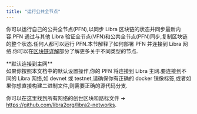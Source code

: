```yaml
---
title: "运行公共全节点"
---
```



你可以运行自己的公共全节点(PFN),以同步 Libra 区块链的状态并同步最新内容.PFN 通过与其他 Libra 验证全节点(VFN)和公共全节点(PFN)同步,复制区块链的整个状态.任何人都可以运行 PFN.本节解释了如何部署 PFN 并连接到 Libra 网络.你可以在[区块链详解](/zh/network/blockchain)部分了解更多关于不同类型的节点.

<Aside type="note">
  **默认连接到主网**<br />
  如果你按照本文档中的默认设置操作,你的 PFN 将连接到 Libra 主网.要连接到不同的 Libra 网络,如 devnet 或 testnet,请确保你有正确的 docker 镜像标签,或者如果你想直接构建二进制文件,则需要正确的源代码分支.

  你可以在这里找到所有网络的创世区块和路标文件 ➜ https://github.com/libra2org/libra2-networks.
</Aside>
